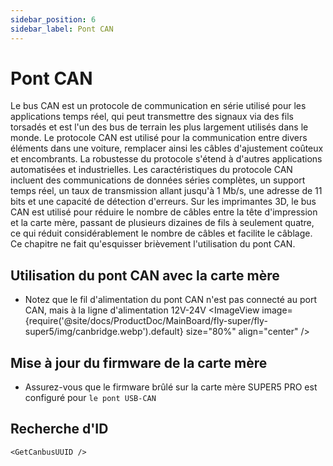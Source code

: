 ```yaml
---
sidebar_position: 6
sidebar_label: Pont CAN
---
```




# Pont CAN

Le bus CAN est un protocole de communication en série utilisé pour les applications temps réel, qui peut transmettre des signaux via des fils torsadés et est l'un des bus de terrain les plus largement utilisés dans le monde. Le protocole CAN est utilisé pour la communication entre divers éléments dans une voiture, remplacer ainsi les câbles d'ajustement coûteux et encombrants. La robustesse du protocole s'étend à d'autres applications automatisées et industrielles. Les caractéristiques du protocole CAN incluent des communications de données séries complètes, un support temps réel, un taux de transmission allant jusqu'à 1 Mb/s, une adresse de 11 bits et une capacité de détection d'erreurs.
Sur les imprimantes 3D, le bus CAN est utilisé pour réduire le nombre de câbles entre la tête d'impression et la carte mère, passant de plusieurs dizaines de fils à seulement quatre, ce qui réduit considérablement le nombre de câbles et facilite le câblage.
Ce chapitre ne fait qu'esquisser brièvement l'utilisation du pont CAN.

## Utilisation du pont CAN avec la carte mère

* Notez que le fil d'alimentation du pont CAN n'est pas connecté au port CAN, mais à la ligne d'alimentation 12V-24V
    <ImageView image={require('@site/docs/ProductDoc/MainBoard/fly-super/fly-super5/img/canbridge.webp').default} size="80%" align="center" />


## Mise à jour du firmware de la carte mère

* Assurez-vous que le firmware brûlé sur la carte mère SUPER5 PRO est configuré pour `le pont USB-CAN`

## Recherche d'ID

    <GetCanbusUUID />